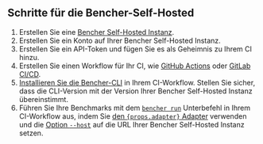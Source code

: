 ## Schritte für die Bencher-Self-Hosted

1. Erstellen Sie eine [Bencher Self-Hosted Instanz][bencher self hosted].
2. Erstellen Sie ein Konto auf Ihrer Bencher Self-Hosted Instanz.
3. Erstellen Sie ein API-Token und fügen Sie es als Geheimnis zu Ihrem CI hinzu.
4. Erstellen Sie einen Workflow für Ihr CI, wie [GitHub Actions][github actions] oder [GitLab CI/CD][gitlab ci cd].
5. [Installieren Sie die Bencher-CLI][install bencher cli] in Ihrem CI-Workflow.
   Stellen Sie sicher, dass die CLI-Version mit der Version Ihrer Bencher Self-Hosted Instanz übereinstimmt.
6. Führen Sie Ihre Benchmarks mit dem
   <code><a href="/de/docs/explanation/bencher-run/">bencher run</a></code>
   Unterbefehl in Ihrem CI-Workflow aus, indem Sie
   <a href={props.url}>den <code>{props.adapter}</code> Adapter</a> verwenden
   und die [Option `--host`][host option] auf die URL Ihrer Bencher Self-Hosted Instanz setzen.

[bencher self hosted]: /de/docs/explanation/bencher-self-hosted/
[bencher sign up]: /auth/signup/
[console users tokens add]: /console/users/tokens/add
[github actions]: /de/docs/how-to/github-actions/
[gitlab ci cd]: /de/docs/how-to/gitlab-ci-cd/
[install bencher cli]: /de/docs/how-to/install-cli/
[adapter rust_criterion]: /de/docs/explanation/adapters/#-rust-criterion
[host option]: /de/docs/explanation/bencher-run/#--host-url
